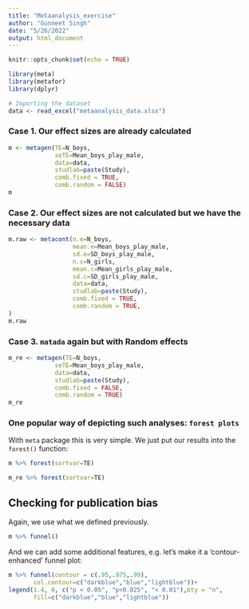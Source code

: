 ---
title: "Metaanalysis_exercise"
author: "Gunneet Singh"
date: "5/26/2022"
output: html_document
---

```{r setup, include=FALSE}
knitr::opts_chunk$set(echo = TRUE)
```



```{r}
library(meta)
library(metafor)
library(dplyr)
```



```{r}
# Importing the dataset
data <- read_excel("metaanalysis_data.xlsx")
```

### Case 1. Our effect sizes are already calculated


```{r}
m <- metagen(TE=N_boys,
             seTE=Mean_boys_play_male,
             data=data,
             studlab=paste(Study),
             comb.fixed = TRUE,
             comb.random = FALSE)
m
```


### Case 2. Our effect sizes are not calculated but we have the necessary data


```{r}
m.raw <- metacont(n.e=N_boys,
                  mean.e=Mean_boys_play_male,
                  sd.e=SD_boys_play_male,
                  n.c=N_girls,
                  mean.c=Mean_girls_play_male,
                  sd.c=SD_girls_play_male,
                  data=data,
                  studlab=paste(Study),
                  comb.fixed = TRUE,
                  comb.random = TRUE,
)
m.raw
```

### Case 3. `matada` again but with Random effects

```{r}
m_re <- metagen(TE=N_boys,
             seTE=Mean_boys_play_male,
             data=data,
             studlab=paste(Study),
             comb.fixed = FALSE,
             comb.random = TRUE)
m_re
```

### One popular way of depicting such analyses: `forest plots`

With `meta` package this is very simple. We just put our results into the `forest()` function:

```{r}
m %>% forest(sortvar=TE)
```

```{r}
m_re %>% forest(sortvar=TE)
```


## Checking for publication bias

Again, we use what we defined previously.

```{r}
m %>% funnel()
```

And we can add some additional features, e.g. let's make it a 'contour-enhanced' funnel plot:

```{r}
m %>% funnel(contour = c(.95,.975,.99),
       col.contour=c("darkblue","blue","lightblue"))+
legend(1.4, 0, c("p < 0.05", "p<0.025", "< 0.01"),bty = "n",
       fill=c("darkblue","blue","lightblue"))
```
